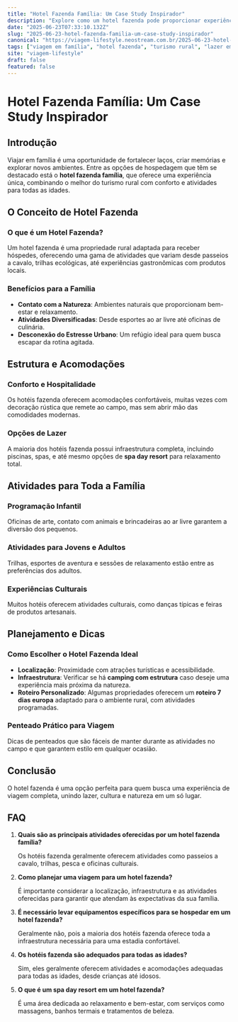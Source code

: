 ```yaml
---
title: "Hotel Fazenda Família: Um Case Study Inspirador"
description: "Explore como um hotel fazenda pode proporcionar experiências inesquecíveis para famílias, combinando conforto, natureza e atividades diversificadas."
date: "2025-06-23T07:33:10.132Z"
slug: "2025-06-23-hotel-fazenda-familia-um-case-study-inspirador"
canonical: "https://viagem-lifestyle.neostream.com.br/2025-06-23-hotel-fazenda-familia-um-case-study-inspirador"
tags: ["viagem em família", "hotel fazenda", "turismo rural", "lazer em família", "experiências de viagem"]
site: "viagem-lifestyle"
draft: false
featured: false
---
```


# Hotel Fazenda Família: Um Case Study Inspirador

## Introdução

Viajar em família é uma oportunidade de fortalecer laços, criar memórias e explorar novos ambientes. Entre as opções de hospedagem que têm se destacado está o **hotel fazenda família**, que oferece uma experiência única, combinando o melhor do turismo rural com conforto e atividades para todas as idades.

## O Conceito de Hotel Fazenda

### O que é um Hotel Fazenda?

Um hotel fazenda é uma propriedade rural adaptada para receber hóspedes, oferecendo uma gama de atividades que variam desde passeios a cavalo, trilhas ecológicas, até experiências gastronômicas com produtos locais.

### Benefícios para a Família

- **Contato com a Natureza**: Ambientes naturais que proporcionam bem-estar e relaxamento.
- **Atividades Diversificadas**: Desde esportes ao ar livre até oficinas de culinária.
- **Desconexão do Estresse Urbano**: Um refúgio ideal para quem busca escapar da rotina agitada.

## Estrutura e Acomodações

### Conforto e Hospitalidade

Os hotéis fazenda oferecem acomodações confortáveis, muitas vezes com decoração rústica que remete ao campo, mas sem abrir mão das comodidades modernas.

### Opções de Lazer

A maioria dos hotéis fazenda possui infraestrutura completa, incluindo piscinas, spas, e até mesmo opções de **spa day resort** para relaxamento total.

## Atividades para Toda a Família

### Programação Infantil

Oficinas de arte, contato com animais e brincadeiras ao ar livre garantem a diversão dos pequenos.

### Atividades para Jovens e Adultos

Trilhas, esportes de aventura e sessões de relaxamento estão entre as preferências dos adultos.

### Experiências Culturais

Muitos hotéis oferecem atividades culturais, como danças típicas e feiras de produtos artesanais.

## Planejamento e Dicas

### Como Escolher o Hotel Fazenda Ideal

- **Localização**: Proximidade com atrações turísticas e acessibilidade.
- **Infraestrutura**: Verificar se há **camping com estrutura** caso deseje uma experiência mais próxima da natureza.
- **Roteiro Personalizado**: Algumas propriedades oferecem um **roteiro 7 dias europa** adaptado para o ambiente rural, com atividades programadas.

### Penteado Prático para Viagem

Dicas de penteados que são fáceis de manter durante as atividades no campo e que garantem estilo em qualquer ocasião.

## Conclusão

O hotel fazenda é uma opção perfeita para quem busca uma experiência de viagem completa, unindo lazer, cultura e natureza em um só lugar.

## FAQ

1. **Quais são as principais atividades oferecidas por um hotel fazenda família?**

   Os hotéis fazenda geralmente oferecem atividades como passeios a cavalo, trilhas, pesca e oficinas culturais.

2. **Como planejar uma viagem para um hotel fazenda?**

   É importante considerar a localização, infraestrutura e as atividades oferecidas para garantir que atendam às expectativas da sua família.

3. **É necessário levar equipamentos específicos para se hospedar em um hotel fazenda?**

   Geralmente não, pois a maioria dos hotéis fazenda oferece toda a infraestrutura necessária para uma estadia confortável.

4. **Os hotéis fazenda são adequados para todas as idades?**

   Sim, eles geralmente oferecem atividades e acomodações adequadas para todas as idades, desde crianças até idosos.

5. **O que é um spa day resort em um hotel fazenda?**

   É uma área dedicada ao relaxamento e bem-estar, com serviços como massagens, banhos termais e tratamentos de beleza.